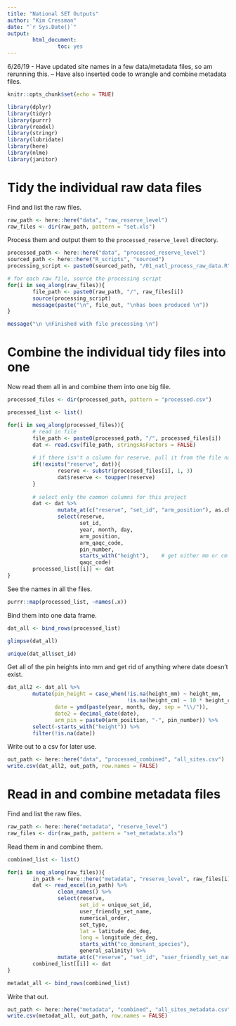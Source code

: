 ```yaml
---
title: "National SET Outputs"
author: "Kim Cressman"
date: "`r Sys.Date()`"
output: 
        html_document:
                toc: yes
---
```


6/26/19 - Have updated site names in a few data/metadata files, so am rerunning this.
-- Have also inserted code to wrangle and combine metadata files.  


```r
knitr::opts_chunk$set(echo = TRUE)
```

```r

library(dplyr)
library(tidyr)
library(purrr)
library(readxl)
library(stringr)
library(lubridate)
library(here)
library(nlme)
library(janitor)
```


# Tidy the individual raw data files  

Find and list the raw files.  

```r
raw_path <- here::here("data", "raw_reserve_level")
raw_files <- dir(raw_path, pattern = "set.xls")
```


Process them and output them to the `processed_reserve_level` directory.  

```r
processed_path <- here::here("data", "processed_reserve_level")
sourced_path <- here::here("R_scripts", "sourced")
processing_script <- paste0(sourced_path, "/01_natl_process_raw_data.R")

# for each raw file, source the processing script
for(i in seq_along(raw_files)){
        file_path <- paste0(raw_path, "/", raw_files[i])
        source(processing_script)
        message(paste("\n", file_out, "\nhas been produced \n"))
}

message("\n \nFinished with file processing \n")
```


# Combine the individual tidy files into one  


Now read them all in and combine them into one big file.  

```r
processed_files <- dir(processed_path, pattern = "processed.csv")

processed_list <- list()

for(i in seq_along(processed_files)){
        # read in file
        file_path <- paste0(processed_path, "/", processed_files[i])
        dat <- read.csv(file_path, stringsAsFactors = FALSE)
        
        # if there isn't a column for reserve, pull it from the file name
        if(!exists("reserve", dat)){
                reserve <- substr(processed_files[i], 1, 3)
                dat$reserve <- toupper(reserve)
        }
        
        # select only the common columns for this project
        dat <- dat %>% 
                mutate_at(c("reserve", "set_id", "arm_position"), as.character) %>% 
                select(reserve,
                       set_id, 
                       year, month, day, 
                       arm_position, 
                       arm_qaqc_code, 
                       pin_number, 
                       starts_with("height"),    # get either mm or cm
                       qaqc_code)
        processed_list[[i]] <- dat
}
```


See the names in all the files.  

```r
purrr::map(processed_list, ~names(.x))
```

Bind them into one data frame.  

```r
dat_all <- bind_rows(processed_list)

glimpse(dat_all)

unique(dat_all$set_id)
```


Get all of the pin heights into mm and get rid of anything where date doesn't exist.

```r
dat_all2 <- dat_all %>% 
        mutate(pin_height = case_when(!is.na(height_mm) ~ height_mm,
                                      !is.na(height_cm) ~ 10 * height_cm),
               date = ymd(paste(year, month, day, sep = "\\/")),
               date2 = decimal_date(date),
               arm_pin = paste0(arm_position, "-", pin_number)) %>% 
        select(-starts_with("height")) %>% 
        filter(!is.na(date))
```

Write out to a csv for later use.  

```r
out_path <- here::here("data", "processed_combined", "all_sites.csv")
write.csv(dat_all2, out_path, row.names = FALSE)
```


# Read in and combine metadata files  

Find and list the raw files.  

```r
raw_path <- here::here("metadata", "reserve_level")
raw_files <- dir(raw_path, pattern = "set_metadata.xls")
```

Read them in and combine them.  

```r
combined_list <- list()

for(i in seq_along(raw_files)){
        in_path <- here::here("metadata", "reserve_level", raw_files[i])
        dat <- read_excel(in_path) %>% 
                clean_names() %>% 
                select(reserve,
                       set_id = unique_set_id,
                       user_friendly_set_name,
                       numerical_order,
                       set_type,
                       lat = latitude_dec_deg,
                       long = longitude_dec_deg,
                       starts_with("co_dominant_species"),
                       general_salinity) %>% 
                mutate_at(c("reserve", "set_id", "user_friendly_set_name", "general_salinity"), as.character) 
        combined_list[[i]] <- dat
}

metadat_all <- bind_rows(combined_list)
```

Write that out.  

```r
out_path <- here::here("metadata", "combined", "all_sites_metadata.csv")
write.csv(metadat_all, out_path, row.names = FALSE)
```

